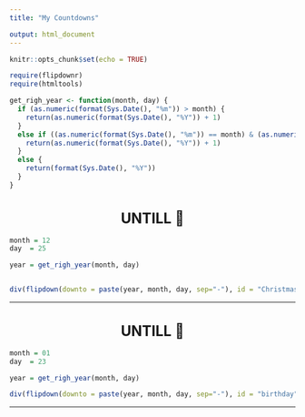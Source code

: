 ```yaml
---
title: "My Countdowns"

output: html_document
---
```


<style type="text/css">

h1.title {
font-size: 38px;
color: DarkRed;
text-align: center;
}

h1 {
font-size: 25px;
text-align: center;
}

</style>

```r
knitr::opts_chunk$set(echo = TRUE)
```

```r
require(flipdownr)
require(htmltools)
```


```r
get_righ_year <- function(month, day) {
  if (as.numeric(format(Sys.Date(), "%m")) > month) {
    return(as.numeric(format(Sys.Date(), "%Y")) + 1) 
  } 
  else if ((as.numeric(format(Sys.Date(), "%m")) == month) & (as.numeric(format(Sys.Date(), "%d")) >= day)) {
    return(as.numeric(format(Sys.Date(), "%Y")) + 1)
  } 
  else {
    return(format(Sys.Date(), "%Y"))
  }
}
```

# UNTILL 🎅


```r
month = 12
day  = 25

year = get_righ_year(month, day)


div(flipdown(downto = paste(year, month, day, sep="-"), id = "Christmas"), align="center")
```

---

# UNTILL 🎂


```r

month = 01
day  = 23

year = get_righ_year(month, day)

div(flipdown(downto = paste(year, month, day, sep="-"), id = "birthday"), align="center")
```

---

